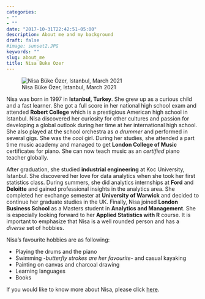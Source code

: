 ```yaml
---
categories:
- ""
- ""
date: "2017-10-31T22:42:51-05:00"
description: About me and my background
draft: false
#image: sunset2.JPG
keywords: ""
slug: about_me
title: Nisa Buke Ozer
---
```



![Nisa Büke Özer, Istanbul, March 2021](https://scontent.fbhx4-2.fna.fbcdn.net/v/t1.6435-1/c4.112.546.546a/s320x320/164696109_10225213883681334_3594324972170653664_n.jpg?_nc_cat=106&ccb=1-5&_nc_sid=7206a8&_nc_ohc=1nBdzTRjKScAX9MgCf6&_nc_ht=scontent.fbhx4-2.fna&oh=349a2be9ffbad4a71d267ec3fa8750ae&oe=614AA30E)


Nisa was born in 1997 in **Istanbul, Turkey**. She grew up as a curious child and a fast learner. She got a full score in her national high school exam and attended **Robert College** which is a prestigious American high school in Istanbul. Nisa discovered her curiosity for other cultures and passion for developing a global outlook during her time at her international high school. She also played at the school orchestra as *a drummer* and performed in several gigs. She was the *cool* girl. During her studies, she attended a part time music academy  and managed to get **London College of Music** certificates for piano. She can now teach music as an *certified* piano teacher globally.

After graduation, she studied **industrial engineering** at Koc University, Istanbul. She discovered her love for data analytics when she took her first statistics class. During summers, she did analytics internships at **Ford** and **Deloitte** and gained professional insights in the analytics area. She completed her exchange semester at **University of Warwick** and decided to continue her graduate studies in the UK. Finally, Nisa joined **London Business School** as a Masters student in **Analytics and Management**. She is especially looking forward to her **Applied Statistics with R** course. It is important to emphasize that Nisa is a well rounded person and has a *diverse* set of hobbies. 

Nisa's favourite hobbies are as following:

* Playing the drums and the piano
* Swimming -*butterfly strokes are her favourite*- and casual kayaking
* Painting on canvas and charcoal drawing
* Learning languages
* Books


If you would like to know more about Nisa, please click [here](https://www.linkedin.com/in/nisabukeozer/). 